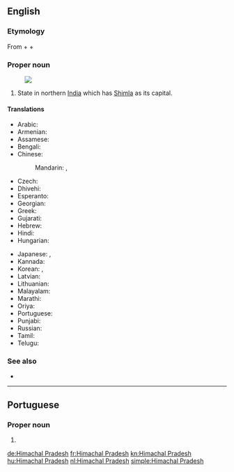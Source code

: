 ==English==
{{wikipedia}}

===Etymology===
From {{etyl|sa|en}} {{m|sa|हिम||frost, snow}} + {{m|sa|अचल||mountain, rock}} + {{m|sa|प्रदेश||spot, region, place, country, district}}

===Proper noun===
{{en-proper noun|head=[[Himachal]] [[Pradesh]]}}
[[Image:Himachal Pradesh in India (disputed hatched).svg|thumb|]]

# State in northern [[India]] which has [[Shimla]] as its capital.

====Translations====
{{trans-top|Himachal Pradesh}}
* Arabic: {{t|ar|هِيمَاجَل بْرَدِيش|m|tr=himājal bradīš}}
* Armenian: {{t|hy|Հիմաչալ Պրադեշ}}
* Assamese: {{t|as|হিমাচল প্ৰদেশ|sc=Beng|tr=himācal pradēś}}
* Bengali: {{t|bn|হিমাচল প্রদেশ|sc=Beng|tr=himācal pradēś}}
* Chinese:
*: Mandarin: {{t|cmn|喜馬偕爾邦|sc=Hani}}, {{t|cmn|喜马偕尔邦|tr=Xǐmǎxié'ěr-bāng|sc=Hani}}
* Czech: {{t-needed|cs}}
* Dhivehi: {{t|dv|ހިމާޗަލް ޕްރަދޭޝް|sc=Thaa}}
* Esperanto: {{t|eo|Himaĉal-Pradeŝo}}
* Georgian: {{t|ka|ჰიმაჩალ-პრადეში}}
* Greek: {{t+|el|Χιμάτσαλ Πραντές}}
* Gujarati: {{t|gu|હિમાચલ પ્રદેશ|sc=Gujr|tr=himācal pradēś}}
* Hebrew: {{t|he|הימאצ'אל פראדש}}
* Hindi: {{t+|hi|हिमाचल प्रदेश|tr=himācal pradēś}}
* Hungarian: {{t|hu|Himácsal Prades}}
{{trans-mid}}
* Japanese: {{t|ja|ヒマーチャル・プラデーシュ州|tr=Himācharu-Puradēshu-shū}}, {{t|ja|ヒマーチャル・プラデーシュ|tr=Himācharu-Puradēshu}}
* Kannada: {{t+|kn|ಹಿಮಾಚಲ ಪ್ರದೇಶ|sc=Knda}}
* Korean: {{t|ko|히마찰프라데시 주|tr=Himachalpeuladesi ju|sc=Hang}}, {{t|ko|히마찰프라데시|tr=Himachalpeuladesi|sc=Hang}}
* Latvian: {{t|lv|Himāčala Pradēša}}
* Lithuanian: {{t|lt|Himačal Pradešas}}
* Malayalam: {{t|ml|ഹിമാചൽ പ്രദേശ്‌|sc=Mlym}}
* Marathi: {{t|mr|हिमाचल प्रदेश|sc=Deva|tr=himācal pradēś}}
* Oriya: {{t|or|ହିମାଚଳ ପ୍ରଦେଶ|sc=Orya|tr=himācaḷ pradēś}}
* Portuguese: {{t|pt|Himachal Pradesh}}
* Punjabi: {{t|pa|ਹਿਮਾਚਲ ਪ੍ਰਦੇਸ਼|sc=Guru|tr=himācal pradēś}}
* Russian: {{t+|ru|Химача́л-Праде́ш|m}}
* Tamil: {{t|ta|இமாசலப் பிரதேசம்|sc=Taml}}
* Telugu: {{t+|te|హిమాచల్ ప్రదేశ్}}
{{trans-bottom}}

===See also===
* {{list:states of India/en}}

----

==Portuguese==

===Proper noun===
{{pt-proper noun|m}}

# {{place|pt|state|in northern|c/India|t1=Himachal Pradesh}}

[[de:Himachal Pradesh]]
[[fr:Himachal Pradesh]]
[[kn:Himachal Pradesh]]
[[hu:Himachal Pradesh]]
[[nl:Himachal Pradesh]]
[[simple:Himachal Pradesh]]